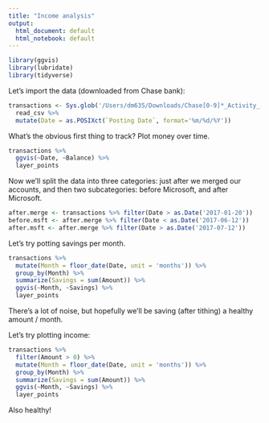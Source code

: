 ```yaml
---
title: "Income analysis"
output:
  html_document: default
  html_notebook: default
---
```

```r
library(ggvis)
library(lubridate)
library(tidyverse)
```

Let's import the data (downloaded from Chase bank):
```r
transactions <- Sys.glob('/Users/dm635/Downloads/Chase[0-9]*_Activity_[0-9]*.CSV') %>%
  read_csv %>%
  mutate(Date = as.POSIXct(`Posting Date`, format='%m/%d/%Y'))
```

What's the obvious first thing to track? Plot money over time.
```r
transactions %>%
  ggvis(~Date, ~Balance) %>%
  layer_points
```

Now we'll split the data into three categories: just after we merged our accounts, and then two subcategories: before Microsoft, and after Microsoft.
```r
after.merge <- transactions %>% filter(Date > as.Date('2017-01-20')) 
before.msft <- after.merge %>% filter(Date < as.Date('2017-06-12'))
after.msft <- after.merge %>% filter(Date > as.Date('2017-07-12'))
```


Let's try potting savings per month.
```r
transactions %>% 
  mutate(Month = floor_date(Date, unit = 'months')) %>%
  group_by(Month) %>%
  summarize(Savings = sum(Amount)) %>%
  ggvis(~Month, ~Savings) %>%
  layer_points
```
There's a lot of noise, but hopefully we'll be saving (after tithing) a healthy amount / month.

Let's try plotting income:

```r
transactions %>%
  filter(Amount > 0) %>%
  mutate(Month = floor_date(Date, unit = 'months')) %>%
  group_by(Month) %>%
  summarize(Savings = sum(Amount)) %>%
  ggvis(~Month, ~Savings) %>%
  layer_points
```

Also healthy!
